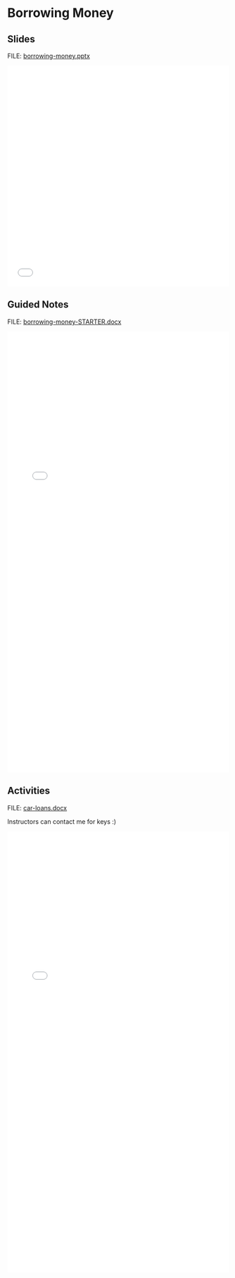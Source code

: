 # Borrowing Money {.unnumbered}

## Slides

FILE: [borrowing-money.pptx](https://github.com/coltongearhart/math125/blob/main/finance/borrowing-money.pptx)

<embed src="finance/borrowing-money.pdf" type="application/pdf" width="100%" height="500px"></embed>

## Guided Notes

FILE: [borrowing-money-STARTER.docx](https://github.com/coltongearhart/math125/blob/main/finance/borrowing-money-STARTER.docx)

<embed src="finance/borrowing-money-COMPLETED.pdf" type="application/pdf" width="100%" height="1000px"></embed>

## Activities

FILE: [car-loans.docx](https://github.com/coltongearhart/math125/blob/main/finance/activities/car-loans.docx)

Instructors can contact me for keys :)

<embed src="finance/activities/car-loans.pdf" type="application/pdf" width="100%" height="1000px"></embed>